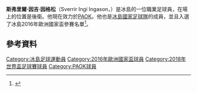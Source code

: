 {{icelandic name|Sverrir|male}}
{{noteta|G1=足球|G2=uefa
|1=zh-hans:因加松;zh-hk:恩加臣;zh-hant:因加松;
}}
{{Infobox football biography
| name        = 斯弗里爾·因吉·因格松<br />Sverrir Ingi Ingason
| fullname    = Sverrir Ingi Ingason
| image = Iceland national football team World Cup 2018 (cropped) Ingason.jpg
| birth_date  = {{birth date and age|1993|08|05|df=yes}}
| birth_place = {{ISL}}[[科帕沃于爾|科帕沃于爾]]
| height      = {{convert|1.88|m|abbr=on}}
| position    = [[後衛_(足球)|後衛]]
| currentclub = [[PAOK足球俱乐部|PAOK]]
| clubnumber = 4
| youthyears1 = -2011
| youthclubs1 = [[布列达布利克竞技俱乐部|布列达布利克]]
| years1 = 2011–2013
| clubs1 = [[布列达布利克竞技俱乐部|布列达布利克]]
| caps1  = 42
| goals1 = 2
| years2 = 2011
| clubs2 = → {{le|Augnablik}} (loan)
| caps2  = 4
| goals2 = 1 
| years3 = 2014–2015
| clubs3 = [[維京足球會|維京]]
| caps3  = 29
| goals3 = 3
| years4 = 2015–2017
| clubs4 = [[东佛兰德洛克伦体育俱乐部|洛克伦]]
| caps4 = 67
| goals4 = 1
| years5 = 2017
| clubs5 = [[格拉纳达足球俱乐部|格拉纳达]]
| caps5 = 17
| goals5 = 1
| years6 = 2017–2019
| clubs6 = [[羅斯托夫足球俱樂部|羅斯托夫]]
| caps6 = 45
| goals6 = 5
| years7 = 2019–
| clubs7 = [[PAOK足球俱乐部|PAOK]]
| caps7 = 55
| goals7 = 9
| nationalyears1= 2009           | nationalcaps1= 3 | nationalgoals1= 0 | nationalteam1= {{tsl|en|Iceland national under-17 football team||冰島U17}}
| nationalyears2= 2010           | nationalcaps2= 3 | nationalgoals2= 0 | nationalteam2= {{tsl|en|Iceland national under-19 football team||冰島U19}}
| nationalyears3= 2012-2014      | nationalcaps3= 11 | nationalgoals3= 1 | nationalteam3= [[冰島21歲以下國家足球隊|冰島U21]]
| nationalyears4 = 2014–
| nationalteam4 = [[冰島國家足球隊|冰島]]
| nationalcaps4 = 39
| nationalgoals4 = 3
| club-update = 2021年5月8日
| nationalteam-update = 2021年3月31日
}}
'''斯弗里爾·因吉·因格松'''（Sverrir Ingi Ingason，{{bd|1995年|2月8日}}）是冰島的一位職業足球員，在場上的位置是後衛。他現在效力於[[PAOK足球俱乐部|PAOK]]。他也是[[冰島國家足球隊|冰島國家足球隊]]的成員，並且入選了冰島2016年歐洲國家盃參賽名單<ref>{{cite web|url=http://www.ksi.is/landslid/nr/13334|title=A karla – Lokahópur fyrir EM 2016|date=9 May 2016|accessdate=10 May 2016|language=is|publisher=Knattspyrnusamband Íslands|archive-date=2016-05-12|archive-url=https://web.archive.org/web/20160512081400/http://www.ksi.is/landslid/nr/13334|dead-url=no}}</ref>。

==參考資料==
{{reflist}}

{{冰島人物小作品}}

{{2016年歐洲國家盃冰島參賽名單}}
{{2018年世界盃足球賽冰島參賽名單}}
{{DEFAULTSORT: Ingason, Sverrir Ingi}}
[[Category:冰島足球運動員|Category:冰島足球運動員]]
[[Category:2016年歐洲國家盃球員|Category:2016年歐洲國家盃球員]]
[[Category:2018年世界盃足球賽球員|Category:2018年世界盃足球賽球員]]
[[Category:PAOK球員|Category:PAOK球員]]
